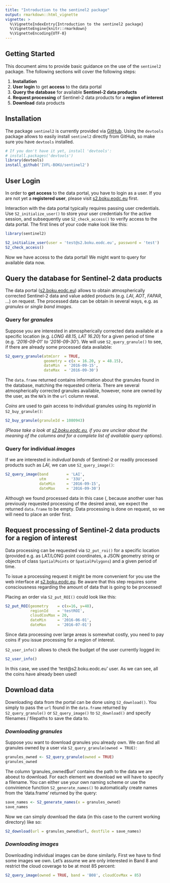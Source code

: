```yaml
---
title: "Introduction to the sentinel2 package"
output: rmarkdown::html_vignette
vignette: >
  %\VignetteIndexEntry{Introduction to the sentinel2 package}
  %\VignetteEngine{knitr::rmarkdown}
  %\VignetteEncoding{UTF-8}
---
```


## Getting Started

This document aims to provide basic guidance on the use of the `sentinel2` 
package. The following sections will cover the following steps:

   1. **Installation**
   2. **User login** to get **access** to the data portal
   3. **Query the database** for available **Sentinel-2 data products**
   4. **Request processing** of Sentinel-2 data products for a **region of interest**
   5. **Download** data products


## Installation

The package `sentinel2` is currently provided via 
[GitHub](https://github.com/IVFL-BOKU/sentinel2). Using the `devtools` package 
allows to easily install `sentinel2` directly from GitHub, so make sure you have 
`devtools` installed.

```r
# If you don't have it yet, install 'devtools':
# install.packages('devtools')
library(devtools)
install_github('IVFL-BOKU/sentinel2')
```

## User Login

In order to **get access** to the data portal, you have to login as a user. If you 
are not yet a **registered user**, please visit [s2.boku.eodc.eu](https://s2.boku.eodc.eu/) 
first.

Interaction with the data portal typically requires passing user credentials.
Use `S2_initialize_user()` to store your user credentials for the active session, 
and subsequently use `S2_check_access()` to verify access to the data portal.
The first lines of your code make look like this:

```r
library(sentinel2)

S2_initialize_user(user = 'test@s2.boku.eodc.eu', password = 'test')
S2_check_access()
```

Now we have access to the data portal! We might want to query for available data 
now.

## Query the database for Sentinel-2 data products

The data portal ([s2.boku.eodc.eu](https://s2.boku.eodc.eu/)) allows to obtain 
atmospherically corrected Sentinel-2 data and value added products 
(e.g. *LAI*, *AOT*, *FAPAR*, ...) on request. The processed data can be obtain 
in several ways, e.g. as *granules* or *single band images*.

### Query for *granules*

Suppose you are interested in atmospherically corrected data available at a 
specific location (e.g. *LONG 48.15, LAT 16.20*) for a given period of time 
(e.g. *'2016-09-01' to '2016-09-30'*). We will use `S2_query_granule()` to see, 
if there are already some processed data available:

```r
S2_query_granule(atmCorr  = TRUE, 
                 geometry = c(x = 16.20, y = 48.15), 
                 dateMin  = '2016-09-15', 
                 dateMax  = '2016-09-30')
```

The `data.frame` returned contains information about the granules found in the 
database, matching the requested criteria. There are several atmospherically 
corrected granules available, however, none are owned by the user, as the `NA`'s 
in the `url` column reveal.

*Coins* are used to gain access to individual granules using its *regionId* in 
`S2_buy_granule()`:

```r
S2_buy_granule(granuleId = 1080943)
```

*(Please take a look at [s2.boku.eodc.eu](https://s2.boku.eodc.eu/wiki/#!granule.md),
if you are unclear about the meaning of the columns and for a complete list of 
available query options).*

### Query for individual *images*

If we are interested in *indivdual bands* of Sentinel-2 or readily processed 
products such as *LAI*, we can use `S2_query_image()`:

```r
S2_query_image(band        = 'LAI', 
               utm         = '33U', 
               dateMin     = '2016-09-15', 
               dateMax     = '2016-09-30')
```

Although we found processed data in this case (, because another user has 
previously requested processing of the desired area), we expect the returned 
`data.frame` to be empty. Data processing is done on request, so we will need to 
place an order first.

## **Request processing** of Sentinel-2 data products for a **region of interest**

Data processing can be requested via `S2_put_roi()` for a specific location 
(provided e.g. as LAT/LONG point coordinates, a JSON geometry string or objects 
of class `SpatialPoints` or `SpatialPolygons`) and a given period of time. 

To issue a processing request it might be more convenient for you use the web 
interface at [s2.boku.eodc.eu](https://s2.boku.eodc.eu/). Be aware that this 
step requires some consciousness regarding the amount of data that is going to 
be processed!

Placing an order via `S2_put_ROI()` could look like this:

```r
S2_put_ROI(geometry    = c(x=16, y=48),
           regionId    = 'testROI', 
           cloudCovMax = 20, 
           dateMin     = '2016-06-01', 
           dateMax     = '2016-07-01')
```

Since data processing over large areas is somewhat costly, you need to pay 
coins if you issue processing for a region of interest.

`S2_user_info()` allows to check the budget of the user currently logged in:

```r
S2_user_info()
```

In this case, we used the 'test@s2.boku.eodc.eu' user. As we can see, all the 
coins have already been used!

## Download data

Downloading data from the portal can be done using `S2_download()`. You simply 
to pass the `url` found in the `data.frame` returned by `S2_query_granule()` or 
`S2_query_image()` to `S2_download()` and specify filenames / filepaths to save 
the data to.

### *Downloading granules*

Suppose you want to download granules you already own. We can find all granules 
owned by a user via `S2_query_granule(owned = TRUE)`:
```r
granules_owned <- S2_query_granule(owned = TRUE)
granules_owned

```

The column 'granules_owned$url' contains the path to the data we are aboeut to 
download. For each element we download we will have to specify a filename. You 
can either use your own naming scheme or use the convinience function 
`S2_generate_names()` to automatically create names from the 'data.frame' 
returned by the query:

```r
save_names <- S2_generate_names(x = granules_owned)
save_names
```

Now we can simply download the data (in this case to the current working 
directory) like so:

```r
S2_download(url = granules_owned$url, destfile = save_names)
```


### *Downloading images*

Downloading individual images can be done similarly. First we have to find some 
images we own. Let's assume we are only interested in Band 8 and restrict the 
cloud coverage to be at most 85 percent:

```r
S2_query_image(owned = TRUE, band = 'B08', cloudCovMax = 85)
```



